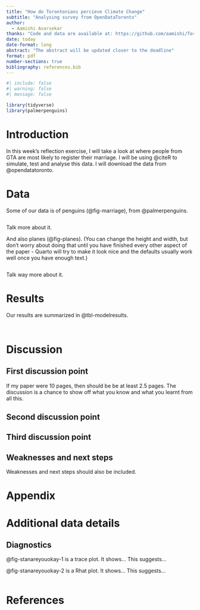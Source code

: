 ```yaml
---
title: "How do Torontonians percieve Climate Change"
subtitle: "Analysing survey from OpenDataToronto"
author: 
  - Aamishi Avarsekar
thanks: "Code and data are available at: https://github.com/aamishi/TorontoniansCombatClimateChange"
date: today
date-format: long
abstract: "The abstract will be updated closer to the deadline"
format: pdf
number-sections: true
bibliography: references.bib
---
```


```r
#| include: false
#| warning: false
#| message: false

library(tidyverse)
library(palmerpenguins)
```


# Introduction

In this week's reflection exercise, I will take a look at where people from GTA are most likely to register their marriage. I will be using @citeR to simulate, test and analyse this data. I will download the data from @opendatatoronto.



# Data {#sec-mydatasection}

Some of our data is of penguins (@fig-marriage), from @palmerpenguins.

```r
```

Talk more about it.

And also planes (@fig-planes). (You can change the height and width, but don't worry about doing that until you have finished every other aspect of the paper - Quarto will try to make it look nice and the defaults usually work well once you have enough text.)

```r

```

Talk way more about it. 


# Results

Our results are summarized in @tbl-modelresults.

```r

```

```r

```




# Discussion

## First discussion point {#sec-first-point}

If my paper were 10 pages, then should be be at least 2.5 pages. The discussion is a chance to show off what you know and what you learnt from all this. 

## Second discussion point

## Third discussion point

## Weaknesses and next steps

Weaknesses and next steps should also be included.

\newpage

\appendix

# Appendix {-}


# Additional data details

## Diagnostics

@fig-stanareyouokay-1 is a trace plot. It shows... This suggests...

@fig-stanareyouokay-2 is a Rhat plot. It shows... This suggests...

```r

```



\newpage


# References


